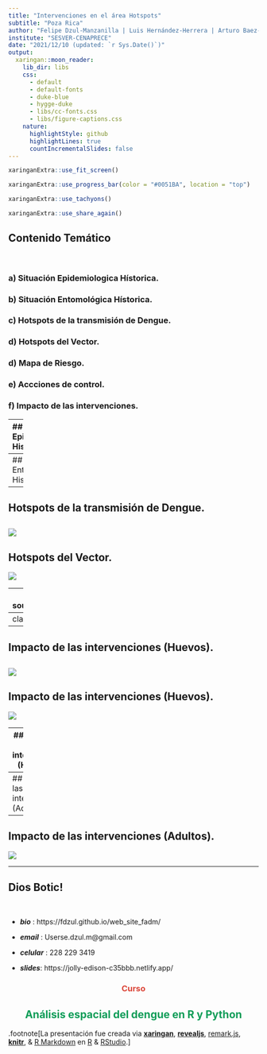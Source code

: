 ```yaml
---
title: "Intervenciones en el área Hotspots"
subtitle: "Poza Rica"
author: "Felipe Dzul-Manzanilla | Luis Hernández-Herrera | Arturo Baez-Hernández"
institute: "SESVER-CENAPRECE"
date: "2021/12/10 (updated: `r Sys.Date()`)"
output:
  xaringan::moon_reader:
    lib_dir: libs
    css: 
      - default
      - default-fonts
      - duke-blue
      - hygge-duke
      - libs/cc-fonts.css
      - libs/figure-captions.css
    nature:
      highlightStyle: github
      highlightLines: true
      countIncrementalSlides: false
---
```


```r
xaringanExtra::use_fit_screen()
```

```r
xaringanExtra::use_progress_bar(color = "#0051BA", location = "top")
```

```r
xaringanExtra::use_tachyons()
```

```r
xaringanExtra::use_share_again()
```


## Contenido Temático

&nbsp;

### a) Situación Epidemiologica Hístorica.

### b) Situación Entomológica Hístorica. 

### c) Hotspots de la transmisión de Dengue. 

### d) Hotspots del Vector.

### d) Mapa de Riesgo.

### e) Accciones de control.

### f) Impacto de las intervenciones.

---
## Situación Epidemiologica Histórica.

```r
 #Step 1. load the dataset ####
#load("C:/Users/felip/OneDrive/automatic_read_sinave/8.RData/den/den2008_2021.RData")

# step 1. load the historic dataset of dengue ####
load("C:/Users/felip/OneDrive/automatic_read_sinave/8.RData/epid_channel_data.RData")

#
source('C:/Users/felip/OneDrive/automatic_read_sinave/3.Functions/den_epichannel.R', encoding = 'UTF-8')

# load the actual data ####
data <- boldenr::read_dataset_bol(path = "C:/Users/felip/OneDrive/datasets/DGE/arbo/",
                                  dataset = "sinave")
plotly::ggplotly(den_epichannel(x = w, 
                                edo = "VERACRUZ",
                                jur = "X",
                                mpo = "X", 
                                loc = "POZA RICA DE HIDALGO",
                                y = data,
                                current_year = 2020,
                                last_year = 2021,
                                x_epi = 35, y_epi = 15,
                                x_alerta = 32, y_alerta = 8, 
                                x_seg = 40, y_seg = 4,
                                x_exito = 47, y_exito = 1.5))
```

---
## Situación Entomológica Histórica. 
![](figs/eggs_pr_2021.jpg)
---
## Hotspots de la transmisión de Dengue. 
![](figs/intensity_cases_poza_rica.jpg)
---
## Hotspots del Vector.
![](figs/hotspots_eggs_intensity_pozarica.jpg)


---
class: center
## Mapa de Riesgo.
```r
library(magrittr)
# Step 1. load the function ####
source("C:/Users/felip/Dropbox/r_developments/r_dashboards/github_pages/test_dashboard/3.Functions/risk_map.R")


#Step 2. load the dengue hotspots ####
load("C:/Users/felip/Dropbox/hotspots_2021/8.RData/cases_hotspots_agebs19.RData")
cases_hotspots_agebs19 <- cases_hotspots_agebs19 |> sf::st_make_valid()



# Step 3. plot the hotspots eggs intensity poza rica ####
load("C:/Users/felip/OneDrive/proyects/hotspots/8.RData/eggs_hotspots_historic/30_veracruz/eggs_prediction_2014_2019_dataframe/30_03_131_pozarica_k40_zinb1_2014_2019.RData")


# Step 3. load the risk_ageb function ####
source('C:/Users/felip/Dropbox/r_developments/r_dashboards/github_pages/test_dashboard/3.Functions/risk_agebs.R')


risk <- risk_agebs(spde_model = spde_eggs_pozarica_zinb1,
                   hotspots = cases_hotspots_agebs19,
                   locality = "Poza Rica de Hidalgo",
                   cve_ent = "30",
                   intensity_perc = 25)
risk_map(risk = risk, staticmap = FALSE)
```


---
class: center
## Accciones de control.

---
## Impacto de las intervenciones (Huevos).
![](figs/mean_eggs_by_area.jpg)
---
## Impacto de las intervenciones (Huevos).
![](figs/mean_eggs_by_area&neighborhoods.jpg)

---
## Impacto de las intervenciones (Huevos).
![](figs/mean_eggs_by_area&ageb.jpg)

---
## Impacto de las intervenciones (Adultos).
![](figs/poza_rica_adultos.jpg)
---
## Impacto de las intervenciones (Adultos).
![](figs/poza_rica_adultos_by_neighborhood.jpg)

---
## Dios Botic!

&nbsp;
&nbsp;

- ***bio***         :     https://fdzul.github.io/web_site_fadm/

- ***email***       :     Userse.dzul.m@gmail.com

- ***celular***     :     228 229 3419

- ***slides***:     https://jolly-edison-c35bbb.netlify.app/


<h3 style="text-align:center; color:#DB4437">Curso</h3>
<h2 style="text-align:center; color:#0F9D58">Análisis espacial del dengue en R y Python</h2>




.footnote[La presentación fue creada via [**xaringan**](https://github.com/yihui/xaringan),
[**revealjs**](https://revealjs.com/),
[remark.js](https://remarkjs.com), [**knitr**](http://yihui.name/knitr),
& [R Markdown](https://rmarkdown.rstudio.com) en [R]() & [RStudio](2.R_Scripts/libs/rstudio_leaflet/rstudio_leaflet.css).]